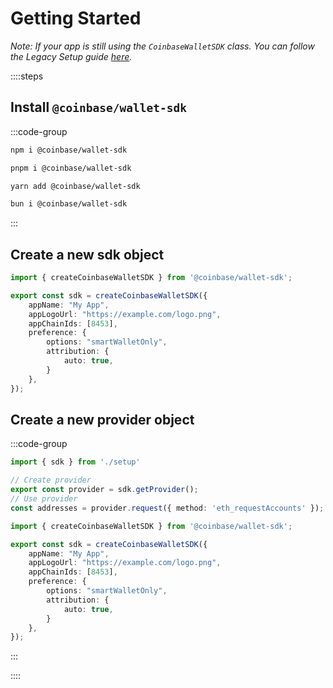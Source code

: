 
# Getting Started

*Note: If your app is still using the `CoinbaseWalletSDK` class. You can follow the Legacy Setup guide [here](./legacy-setup).*

::::steps

## Install `@coinbase/wallet-sdk`
 
:::code-group
```bash [npm]
npm i @coinbase/wallet-sdk
```
```bash [pnpm]
pnpm i @coinbase/wallet-sdk
```
```bash [yarn]
yarn add @coinbase/wallet-sdk
```
```bash [bun]
bun i @coinbase/wallet-sdk
```
:::

## Create a new sdk object

```ts twoslash filename="setup.ts" [setup.ts]
import { createCoinbaseWalletSDK } from '@coinbase/wallet-sdk';

export const sdk = createCoinbaseWalletSDK({
    appName: "My App",
    appLogoUrl: "https://example.com/logo.png",
    appChainIds: [8453],
    preference: {
        options: "smartWalletOnly",
        attribution: {
            auto: true,
        }
    },
});
```

## Create a new provider object

:::code-group
```ts twoslash filename="provider.ts" [provider.ts]
import { sdk } from './setup'

// Create provider
export const provider = sdk.getProvider();
// Use provider
const addresses = provider.request({ method: 'eth_requestAccounts' });
```
```ts twoslash filename="setup.ts" [setup.ts]
import { createCoinbaseWalletSDK } from '@coinbase/wallet-sdk';

export const sdk = createCoinbaseWalletSDK({
    appName: "My App",
    appLogoUrl: "https://example.com/logo.png",
    appChainIds: [8453],
    preference: {
        options: "smartWalletOnly",
        attribution: {
            auto: true,
        }
    },
});
```
:::

::::

<SdkParameters />